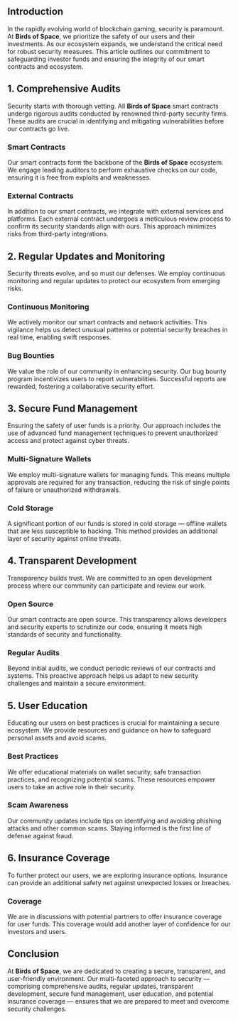 ## Introduction

In the rapidly evolving world of blockchain gaming, security is paramount. At **Birds of Space**, we prioritize the safety of our users and their investments. As our ecosystem expands, we understand the critical need for robust security measures. This article outlines our commitment to safeguarding investor funds and ensuring the integrity of our smart contracts and ecosystem.

## 1. Comprehensive Audits

Security starts with thorough vetting. All **Birds of Space** smart contracts undergo rigorous audits conducted by renowned third-party security firms. These audits are crucial in identifying and mitigating vulnerabilities before our contracts go live.

### Smart Contracts

Our smart contracts form the backbone of the **Birds of Space** ecosystem. We engage leading auditors to perform exhaustive checks on our code, ensuring it is free from exploits and weaknesses.

### External Contracts

In addition to our smart contracts, we integrate with external services and platforms. Each external contract undergoes a meticulous review process to confirm its security standards align with ours. This approach minimizes risks from third-party integrations.

## 2. Regular Updates and Monitoring

Security threats evolve, and so must our defenses. We employ continuous monitoring and regular updates to protect our ecosystem from emerging risks.

### Continuous Monitoring

We actively monitor our smart contracts and network activities. This vigilance helps us detect unusual patterns or potential security breaches in real time, enabling swift responses.

### Bug Bounties

We value the role of our community in enhancing security. Our bug bounty program incentivizes users to report vulnerabilities. Successful reports are rewarded, fostering a collaborative security effort.

## 3. Secure Fund Management

Ensuring the safety of user funds is a priority. Our approach includes the use of advanced fund management techniques to prevent unauthorized access and protect against cyber threats.

### Multi-Signature Wallets

We employ multi-signature wallets for managing funds. This means multiple approvals are required for any transaction, reducing the risk of single points of failure or unauthorized withdrawals.

### Cold Storage

A significant portion of our funds is stored in cold storage — offline wallets that are less susceptible to hacking. This method provides an additional layer of security against online threats.

## 4. Transparent Development

Transparency builds trust. We are committed to an open development process where our community can participate and review our work.

### Open Source

Our smart contracts are open source. This transparency allows developers and security experts to scrutinize our code, ensuring it meets high standards of security and functionality.

### Regular Audits

Beyond initial audits, we conduct periodic reviews of our contracts and systems. This proactive approach helps us adapt to new security challenges and maintain a secure environment.

## 5. User Education

Educating our users on best practices is crucial for maintaining a secure ecosystem. We provide resources and guidance on how to safeguard personal assets and avoid scams.

### Best Practices

We offer educational materials on wallet security, safe transaction practices, and recognizing potential scams. These resources empower users to take an active role in their security.

### Scam Awareness

Our community updates include tips on identifying and avoiding phishing attacks and other common scams. Staying informed is the first line of defense against fraud.

## 6. Insurance Coverage

To further protect our users, we are exploring insurance options. Insurance can provide an additional safety net against unexpected losses or breaches.

### Coverage

We are in discussions with potential partners to offer insurance coverage for user funds. This coverage would add another layer of confidence for our investors and users.

## Conclusion

At **Birds of Space**, we are dedicated to creating a secure, transparent, and user-friendly environment. Our multi-faceted approach to security — comprising comprehensive audits, regular updates, transparent development, secure fund management, user education, and potential insurance coverage — ensures that we are prepared to meet and overcome security challenges.

